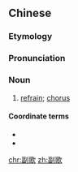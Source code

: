 ==Chinese==
{{zh-forms}}

===Etymology===
{{rfe|lang=zh}}

===Pronunciation===
{{zh-pron
|m=fùgē
|c=fu3 go1
|cat=n
}}

===Noun===
{{zh-noun}}

# [[refrain]]; [[chorus]] {{gloss|in a song or piece of music}}

====Coordinate terms====
* {{zh-l|正歌}}
* {{zh-l|主歌}}

{{zh-cat|Music}}

[[chr:副歌]]
[[zh:副歌]]